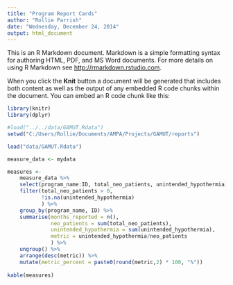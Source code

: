 ---
title: "Program Report Cards"
author: "Rollie Parrish"
date: "Wednesday, December 24, 2014"
output: html_document
---

This is an R Markdown document. Markdown is a simple formatting syntax for authoring HTML, PDF, and MS Word documents. For more details on using R Markdown see <http://rmarkdown.rstudio.com>.

When you click the **Knit** button a document will be generated that includes both content as well as the output of any embedded R code chunks within the document. You can embed an R code chunk like this:

```{r load_data, echo=FALSE, message=FALSE, Warning=FALSE}
library(knitr) 
library(dplyr)

#load("../../data/GAMUT.Rdata")
setwd("C:/Users/Rollie/Documents/AMPA/Projects/GAMUT/reports")

load("data/GAMUT.Rdata")

```

```{r measure_data, results='asis', warning=FALSE, echo=FALSE}
measure_data <- mydata 

measures <- 
    measure_data %>%
    select(program_name:ID, total_neo_patients, unintended_hypothermia) %>%
    filter(total_neo_patients > 0, 
           !is.na(unintended_hypothermia)
           ) %>%
    group_by(program_name, ID) %>%
    summarise(months_reported = n(), 
              neo_patients = sum(total_neo_patients), 
              unintended_hypothermia = sum(unintended_hypothermia), 
              metric = unintended_hypothermia/neo_patients
              ) %>%
    ungroup() %>%
    arrange(desc(metric)) %>%
    mutate(metric_percent = paste0(round(metric,2) * 100, "%"))
    
kable(measures)
    
```

